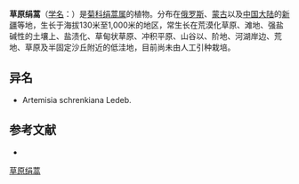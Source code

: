 {{Speciesbox
| name = 草原绢蒿
| status = 
| status_system = 
| image =
| genus = Seriphidium
| species = schrenkianum
| authority = (Ledeb.) Poljak.
}}

'''草原绢蒿'''（[[学名|学名]]：{{lang|la|''Seriphidium schrenkianum''}}）是[[菊科|菊科]][[绢蒿属|绢蒿属]]的植物。分布在[[俄罗斯|俄罗斯]]、[[蒙古|蒙古]]以及[[中国大陆|中国大陆]]的[[新疆|新疆]]等地，生长于海拔130米至1,000米的地区，常生长在荒漠化草原、滩地、强盐碱性的土壤上、盐渍化、草甸状草原、冲积平原、山谷以、阶地、河湖岸边、荒地、草原及半固定沙丘附近的低洼地，目前尚未由人工引种栽培。

== 异名 ==
* Artemisia schrenkiana Ledeb.

== 参考文献 ==
<div class="references-small">
* {{cite web| url =http://www.bioinfo.cn/db05/KmzwSpecies.php?action=view&id=4833| title =草原绢蒿| work =《中国高等植物数据库全库》| publisher =中国科学院微生物研究所| author =昆明植物研究所| accessdate =2009-02-25| deadurl =yes| archiveurl =https://web.archive.org/web/20160305050558/http://www.bioinfo.cn/db05/KmzwSpecies.php?action=view&id=4833| archivedate =2016-03-05}}
</div>
{{Taxonbar|from=Q15231480}}

[[Category:绢蒿属|草原绢蒿]]


{{植物小作品}}